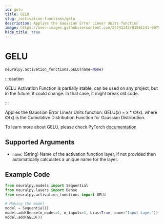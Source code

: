 ```yaml
---
id: gelu
title: GELU
slug: /activation-functions/gelu
description: Applies the Gaussian Error Linear Units function
image: https://user-images.githubusercontent.com/34741145/81591141-99752900-93d9-11ea-9ef6-cc2c68daaa19.png
hide_title: true
---
```


# GELU

```python
neuralpy.activation_functions.GELU(name=None)
```

:::caution

GELU Activation Function is partially stable, can be used on any project, but in the future, it could change. In that case, it might break old code.

:::

Applies the Gaussian Error Linear Units function: GELU(x) = x \* Φ(x). where Φ(x) is the Cumulative Distribution Function for Gaussian Distribution.

To learn more about GELU, please check PyTorch [documentation](https://pytorch.org/docs/stable/generated/torch.nn.GELU.html#torch.nn.GELU)

## Supported Arguments

-   `name`: (String) Name of the activation function layer, if not provided then automatically calculates a unique name for the layer.

## Example Code

```python
from neuralpy.models import Sequential
from neuralpy.layers import Dense
from neuralpy.activation_functions import GELU

# Making the model
model = Sequential()
model.add(Dense(n_nodes=1, n_inputs=1, bias=True, name="Input Layer"))
model.add(GELU())
```
